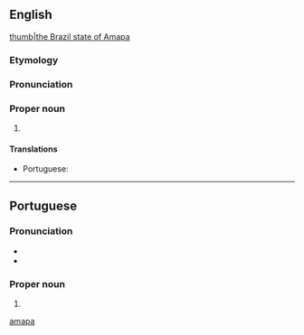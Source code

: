 ==English==
{{wikipedia}}
[[file: Brazil State Amapa.svg|thumb|the Brazil state of Amapa]]

===Etymology===
{{rfe||en|lang=en}}

===Pronunciation===
{{rfp||en|lang=en}}

===Proper noun===
{{en-proper noun}}

# {{place:Brazil/state|en|capital=Macapá|region=North Region}}

====Translations====
{{trans-top|a state in northern Brazil}}
* Portuguese: {{t+|pt|Amapá|m}}
{{trans-mid}}
{{trans-bottom}}

[[Category:English terms spelled with Á|amapa]]

----

==Portuguese==

===Pronunciation===
* {{IPA|/ɐ.mɐ.ˈpa/|lang=pt}}
* {{hyphenation|A|ma|pá|lang=pt}}

===Proper noun===
{{pt-proper noun|m}}

# {{place|pt|state|macroregion/en:North Region|c/en:Brazil|capital=pt:Macapá|t1=Amapá}}